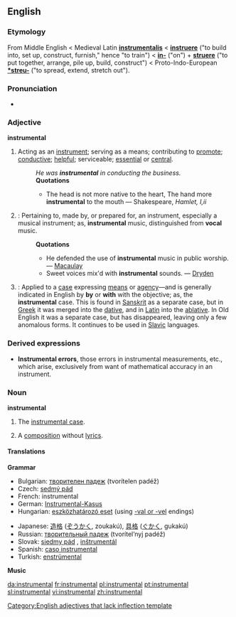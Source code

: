 ==English==
===Etymology===
From Middle English < Medieval Latin '''[[instrumentalis]]''' < '''[[instruere]]''' ("to build into, set up, construct, furnish," hence "to train") < '''[[in-]]''' ("on") + '''[[struere]]''' ("to put together, arrange, pile up, build, construct") < Proto-Indo-European '''[[Wiktionary Appendix:Proto-Indo-European roots|*streu-]]''' ("to spread, extend, stretch out").

===Pronunciation===
*{{audio|en-us-instrumental.ogg|Audio (US)}}

===Adjective===
'''instrumental'''
#Acting as an [[instrument]]; serving as a means; contributing to [[promote]]; [[conductive]]; [[helpful]]; serviceable; [[essential]] or [[central]].
#:''He was '''instrumental''' in conducting the business.''
#:'''Quotations'''
#:*The head is not more native to the heart, The hand more '''instrumental''' to the mouth &mdash; Shakespeare, ''Hamlet, I,ii''
#{{Music}}: Pertaining to, made by, or prepared for, an instrument, especially a musical instrument; as, '''instrumental''' music, distinguished from '''vocal''' music.  
#:'''Quotations'''
#:*He defended the use of '''instrumental''' music in public worship. &mdash; [[Macaulay]]
#:*Sweet voices mix'd with '''instrumental''' sounds. &mdash; [[Dryden]]
#{{Grammar}}: Applied to a [[case]] expressing [[means]] or [[agency]]—and is generally indicated in English by '''by''' or '''with''' with the objective; as, the '''instrumental''' case. This is found in [[Sanskrit]] as a separate case, but in [[Greek]] it was merged into the [[dative]], and in [[Latin]] into the [[ablative]]. In Old English it was a separate case, but has disappeared, leaving only a few anomalous forms. It continues to be used in [[Slavic]] languages.

===Derived expressions===
*'''Instrumental errors''', those errors in instrumental measurements, etc., which arise, exclusively from want of mathematical accuracy in an instrument.

===Noun===
'''instrumental'''
#{{Grammar}} The [[instrumental case]].
#{{Music}} A [[composition]] without [[lyrics]].

====Translations====
'''Grammar'''
{{top}}
*Bulgarian: [[творителен падеж]] (tvorítelen padéž) {{m}}
*Czech: [[sedmý pád]] {{m}}
*French: instrumental {{m}}
*German: [[Instrumental-Kasus]] {{m}}
*Hungarian: [[eszközhatározó eset]] (using [[-vel|-val or -vel]] endings)
{{mid}}
*Japanese: [[造格]] ([[ぞうかく]], zoukakú), [[具格]] ([[ぐかく]], gukakú)
*Russian: [[творительный падеж]] (tvorítel’nyj padéž) {{m}}
*Slovak: [[siedmy pád]] {{m}}, [[inštrumentál]] {{m}}
*Spanish: [[caso instrumental]] {{m}}
*Turkish: [[enstrümental]]
{{bottom}}

'''Music'''

[[Category:English adjectives that lack inflection template]]

[[da:instrumental]]
[[fr:instrumental]]
[[pl:instrumental]]
[[pt:instrumental]]
[[sl:instrumental]]
[[vi:instrumental]]
[[zh:instrumental]]